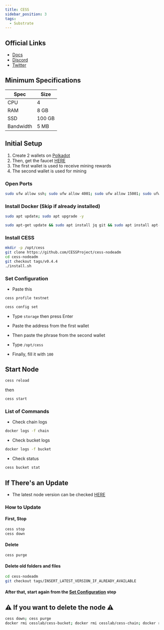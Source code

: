 ```yaml
---
title: CESS
sidebar_position: 3
tags:
  - Substrate
---
```


## Official Links
- [Docs](https://docs.cess.cloud/cess-build-book/storage-miner)
- [Discord](https://discord.gg/mj3u57BkDv)
- [Twitter](https://twitter.com/CESS_Storage)


## Minimum Specifications

| Spec | Size |
|----------|----------|
| CPU | 4 |
| RAM | 8 GB |
| SSD | 100 GB |
| Bandwidth | 5 MB |

## Initial Setup

1. Create 2 wallets on [Polkadot](https://polkadot.js.org/apps/?rpc=wss%3A%2F%2Ftestnet-rpc1.cess.cloud%2Fws%2F#/accounts)
2. Then, get the faucet [HERE](https://testnet-faucet.cess.cloud/)
3. The first wallet is used to receive mining rewards
4. The second wallet is used for mining

### Open Ports

```sh filename="port" copy
sudo ufw allow ssh; sudo ufw allow 4001; sudo ufw allow 15001; sudo ufw enable
```

### Install Docker (Skip if already installed)

```sh filename="update system" copy
sudo apt update; sudo apt upgrade -y
```

```sh filename="install docker and others" copy
sudo apt-get update && sudo apt install jq git && sudo apt install apt-transport-https ca-certificates curl software-properties-common -y && curl -fsSL https://download.docker.com/linux/ubuntu/gpg | sudo apt-key add - && sudo add-apt-repository "deb [arch=amd64] https://download.docker.com/linux/ubuntu focal stable" && sudo apt-get install docker-ce docker-ce-cli containerd.io docker-compose-plugin -y
```

### Install CESS

```sh filename="install CESS" copy
mkdir -p /opt/cess
git clone https://github.com/CESSProject/cess-nodeadm
cd cess-nodeadm
git checkout tags/v0.4.4
./install.sh
```

### Set Configuration

- Paste this

```sh filename="set profile" copy
cess profile testnet
```

```sh filename="set config" copy
cess config set
```

- Type `storage` then press Enter

- Paste the address from the first wallet

- Then paste the phrase from the second wallet

- Type `/opt/cess`

- Finally, fill it with `100`

## Start Node

```sh filename="reload" copy
cess reload
```

then

```sh filename="GAS" copy
cess start
```

### List of Commands

- Check chain logs

```sh filename="logs chain" copy
docker logs -f chain
```

- Check bucket logs

```sh filename="logs bucket" copy
docker logs -f bucket
```

- Check status

```sh filename="stat bucket" copy
cess bucket stat
```

## If There's an Update

- The latest node version can be checked [HERE](https://github.com/CESSProject/cess-nodeadm/tags)

### How to Update

#### First, Stop

```sh filename="stop & down" copy
cess stop
cess down
```

#### Delete

```sh filename="delete" copy
cess purge
```

#### Delete old folders and files

```sh filename="pull latest tags" copy
cd cess-nodeadm
git checkout tags/INSERT_LATEST_VERSION_IF_ALREADY_AVAILABLE
```

#### After that, start again from the [Set Configuration](#set-configuration) step

## ⚠️ If you want to delete the node ⚠️

```sh filename="DELETE" copy
cess down; cess purge
docker rmi cesslab/cess-bucket; docker rmi cesslab/cess-chain; docker rmi cesslab/config-gen; docker rmi containrrr/watchtower
```

#
